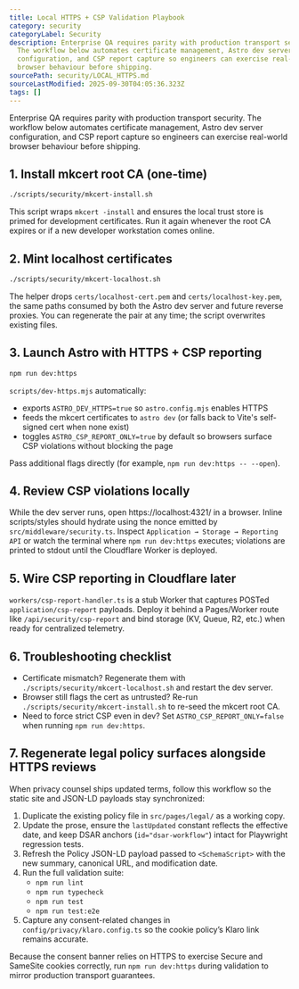 ```yaml
---
title: Local HTTPS + CSP Validation Playbook
category: security
categoryLabel: Security
description: Enterprise QA requires parity with production transport security.
  The workflow below automates certificate management, Astro dev server
  configuration, and CSP report capture so engineers can exercise real-world
  browser behaviour before shipping.
sourcePath: security/LOCAL_HTTPS.md
sourceLastModified: 2025-09-30T04:05:36.323Z
tags: []
---
```


Enterprise QA requires parity with production transport security. The workflow
below automates certificate management, Astro dev server configuration, and CSP
report capture so engineers can exercise real-world browser behaviour before
shipping.

## 1. Install mkcert root CA (one-time)

```bash
./scripts/security/mkcert-install.sh
```

This script wraps `mkcert -install` and ensures the local trust store is primed
for development certificates. Run it again whenever the root CA expires or if a
new developer workstation comes online.

## 2. Mint localhost certificates

```bash
./scripts/security/mkcert-localhost.sh
```

The helper drops `certs/localhost-cert.pem` and `certs/localhost-key.pem`, the
same paths consumed by both the Astro dev server and future reverse proxies. You
can regenerate the pair at any time; the script overwrites existing files.

## 3. Launch Astro with HTTPS + CSP reporting

```bash
npm run dev:https
```

`scripts/dev-https.mjs` automatically:

- exports `ASTRO_DEV_HTTPS=true` so `astro.config.mjs` enables HTTPS
- feeds the mkcert certificates to `astro dev` (or falls back to Vite's
  self-signed cert when none exist)
- toggles `ASTRO_CSP_REPORT_ONLY=true` by default so browsers surface CSP
  violations without blocking the page

Pass additional flags directly (for example, `npm run dev:https -- --open`).

## 4. Review CSP violations locally

While the dev server runs, open https://localhost:4321/ in a browser. Inline
scripts/styles should hydrate using the nonce emitted by
`src/middleware/security.ts`. Inspect `Application → Storage → Reporting API` or
watch the terminal where `npm run dev:https` executes; violations are printed to
stdout until the Cloudflare Worker is deployed.

## 5. Wire CSP reporting in Cloudflare later

`workers/csp-report-handler.ts` is a stub Worker that captures POSTed
`application/csp-report` payloads. Deploy it behind a Pages/Worker route like
`/api/security/csp-report` and bind storage (KV, Queue, R2, etc.) when ready for
centralized telemetry.

## 6. Troubleshooting checklist

- Certificate mismatch? Regenerate them with
  `./scripts/security/mkcert-localhost.sh` and restart the dev server.
- Browser still flags the cert as untrusted? Re-run
  `./scripts/security/mkcert-install.sh` to re-seed the mkcert root CA.
- Need to force strict CSP even in dev? Set `ASTRO_CSP_REPORT_ONLY=false` when
  running `npm run dev:https`.

## 7. Regenerate legal policy surfaces alongside HTTPS reviews

When privacy counsel ships updated terms, follow this workflow so the static
site and JSON-LD payloads stay synchronized:

1. Duplicate the existing policy file in `src/pages/legal/` as a working copy.
2. Update the prose, ensure the `lastUpdated` constant reflects the effective
   date, and keep DSAR anchors (`id="dsar-workflow"`) intact for Playwright
   regression tests.
3. Refresh the Policy JSON-LD payload passed to `<SchemaScript>` with the new
   summary, canonical URL, and modification date.
4. Run the full validation suite:
   - `npm run lint`
   - `npm run typecheck`
   - `npm run test`
   - `npm run test:e2e`
5. Capture any consent-related changes in
   `config/privacy/klaro.config.ts` so the cookie policy’s Klaro link remains
   accurate.

Because the consent banner relies on HTTPS to exercise Secure and SameSite
cookies correctly, run `npm run dev:https` during validation to mirror
production transport guarantees.
